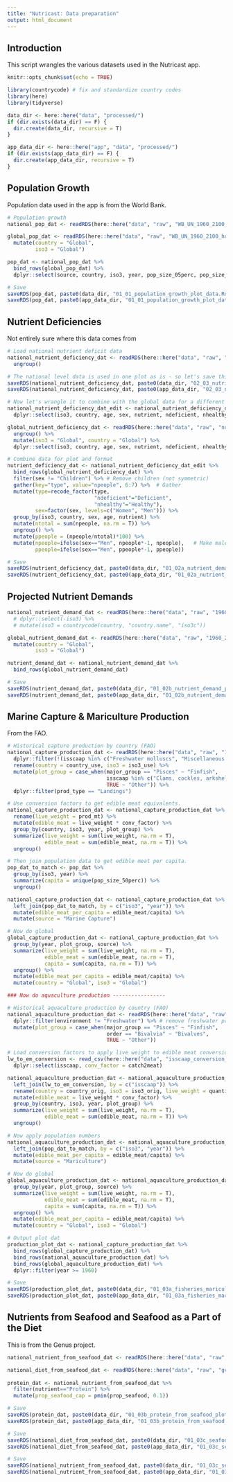 ```yaml
---
title: "Nutricast: Data preparation"
output: html_document
---
```


## Introduction

This script wrangles the various datasets used in the Nutricast app.

```r
knitr::opts_chunk$set(echo = TRUE)

library(countrycode) # fix and standardize country codes
library(here)
library(tidyverse)

data_dir <- here::here("data", "processed/")
if (dir.exists(data_dir) == F) {
  dir.create(data_dir, recursive = T)
} 

app_data_dir <- here::here("app", "data", "processed/")
if (dir.exists(app_data_dir) == F) {
  dir.create(app_data_dir, recursive = T)
} 
```

## Population Growth

Population data used in the app is from the World Bank. 

```r
# Population growth
national_pop_dat <- readRDS(here::here("data", "raw", "WB_UN_1960_2100_human_population_by_country.Rds"))

global_pop_dat <- readRDS(here::here("data", "raw", "WB_UN_1960_2100_human_population_global.Rds")) %>%
  mutate(country = "Global",
         iso3 = "Global")

pop_dat <- national_pop_dat %>%
  bind_rows(global_pop_dat) %>%
  dplyr::select(source, country, iso3, year, pop_size_05perc, pop_size_50perc, pop_size_95perc)

# Save 
saveRDS(pop_dat, paste0(data_dir, "01_01_population_growth_plot_data.Rds"))
saveRDS(pop_dat, paste0(app_data_dir, "01_01_population_growth_plot_data.Rds"))
```

## Nutrient Deficiencies

Not entirely sure where this data comes from

```r
# Load national nutrient deficit data
national_nutrient_deficiency_dat <- readRDS(here::here("data", "raw", "nutr_deficiencies_by_cntry_sex_age_2011.Rds")) %>%
  ungroup()

# The national level data is used in one plot as is - so let's save this for that
saveRDS(national_nutrient_deficiency_dat, paste0(data_dir, "02_03_nutritional_health_plot_data.Rds"))
saveRDS(national_nutrient_deficiency_dat, paste0(app_data_dir, "02_03_nutritional_health_plot_data.Rds"))

# Now let's wrangle it to combine with the global data for a different plot
national_nutrient_deficiency_dat_edit <- national_nutrient_deficiency_dat %>%
  dplyr::select(iso3, country, age, sex, nutrient, ndeficient, nhealthy)

global_nutrient_deficiency_dat <- readRDS(here::here("data", "raw", "nutr_deficiencies_by_sex_age_2011.Rds")) %>%
  ungroup() %>%
  mutate(iso3 = "Global", country = "Global") %>%
  dplyr::select(iso3, country, age, sex, nutrient, ndeficient, nhealthy) 

# Combine data for plot and format
nutrient_deficiency_dat <- national_nutrient_deficiency_dat_edit %>%
  bind_rows(global_nutrient_deficiency_dat) %>%
  filter(sex != "Children") %>% # Remove children (not symmetric)
  gather(key="type", value="npeople", 6:7) %>%  # Gather
  mutate(type=recode_factor(type,
                            "ndeficient"="Deficient",
                            "nhealthy"="Healthy"),
         sex=factor(sex, levels=c("Women", "Men"))) %>% 
  group_by(iso3, country, sex, age, nutrient) %>%
  mutate(ntotal = sum(npeople, na.rm = T)) %>%
  ungroup() %>%
  mutate(ppeople = (npeople/ntotal)*100) %>%
  mutate(npeople=ifelse(sex=="Men", npeople*-1, npeople),   # Make male values negative for plotting
         ppeople=ifelse(sex=="Men", ppeople*-1, ppeople))

# Save
saveRDS(nutrient_deficiency_dat, paste0(data_dir, "01_02a_nutrient_demand_plot_data.Rds"))
saveRDS(nutrient_deficiency_dat, paste0(app_data_dir, "01_02a_nutrient_demand_plot_data.Rds"))
```

## Projected Nutrient Demands

```r
national_nutrient_demand_dat <- readRDS(here::here("data", "raw", "1960_2100_nutrient_demand_by_country.Rds")) 
  # dplyr::select(-iso3) %>%
  # mutate(iso3 = countrycode(country, "country.name", "iso3c"))

global_nutrient_demand_dat <- readRDS(here::here("data", "raw", "1960_2100_nutrient_demand_global.Rds")) %>%
  mutate(country = "Global",
         iso3 = "Global")

nutrient_demand_dat <- national_nutrient_demand_dat %>%
  bind_rows(global_nutrient_demand_dat)

# Save
saveRDS(nutrient_demand_dat, paste0(data_dir, "01_02b_nutrient_demand_plot_data.Rds"))
saveRDS(nutrient_demand_dat, paste0(app_data_dir, "01_02b_nutrient_demand_plot_data.Rds"))
```

## Marine Capture & Mariculture Production

From the FAO.

```r
# Historical capture production by country (FAO)
national_capture_production_dat <- readRDS(here::here("data", "raw", "1950_2017_fao_landings_by_country_isscaap.Rds")) %>%
  dplyr::filter(!(isscaap %in% c("Freshwater molluscs", "Miscellaneous freshwater fishes", "Freshwater crustaceans", "River eels"))) %>% # remove freshwater production
  rename(country = country_use, iso3 = iso3_use) %>%
  mutate(plot_group = case_when(major_group == "Pisces" ~ "Finfish",
                                isscaap %in% c("Clams, cockles, arkshells", "Mussels", "Scallops, pectens", "Oysters") ~ "Bivalves",
                                TRUE ~ "Other")) %>%
  dplyr::filter(prod_type == "Landings")

# Use conversion factors to get edible meat equivalents. 
national_capture_production_dat <- national_capture_production_dat %>%
  rename(live_weight = prod_mt) %>%
  mutate(edible_meat = live_weight * conv_factor) %>%
  group_by(country, iso3, year, plot_group) %>%
  summarize(live_weight = sum(live_weight, na.rm = T),
            edible_meat = sum(edible_meat, na.rm = T)) %>%
  ungroup()

# Then join population data to get edible meat per capita. 
pop_dat_to_match <- pop_dat %>%
  group_by(iso3, year) %>%
  summarize(capita = unique(pop_size_50perc)) %>%
  ungroup()

national_capture_production_dat <- national_capture_production_dat %>%
  left_join(pop_dat_to_match, by = c("iso3", "year")) %>%
  mutate(edible_meat_per_capita = edible_meat/capita) %>%
  mutate(source = "Marine Capture")

# Now do global
global_capture_production_dat <- national_capture_production_dat %>%
  group_by(year, plot_group, source) %>%
  summarize(live_weight = sum(live_weight, na.rm = T),
            edible_meat = sum(edible_meat, na.rm = T),
            capita = sum(capita, na.rm = T)) %>%
  ungroup() %>%
  mutate(edible_meat_per_capita = edible_meat/capita) %>%
  mutate(country = "Global", iso3 = "Global")

### Now do aquaculture production -----------------

# Historical aquaculture production by country (FAO)
national_aquaculture_production_dat <- readRDS(here::here("data", "raw", "1950_2017_fao_aquaculture_data.Rds")) %>%
  dplyr::filter(environment != "Freshwater") %>% # remove freshwater production
  mutate(plot_group = case_when(major_group == "Pisces" ~ "Finfish",
                                order == "Bivalvia" ~ "Bivalves",
                                TRUE ~ "Other")) 

# Load conversion factors to apply live weight to edible meat conversions
lw_to_em_conversion <- read_csv(here::here("data", "isscaap_conversion_factors.csv")) %>%
  dplyr::select(isscaap, conv_factor = catch2meat)

national_aquaculture_production_dat <- national_aquaculture_production_dat %>%
  left_join(lw_to_em_conversion, by = c("isscaap")) %>%
  rename(country = country_orig, iso3 = iso3_orig, live_weight = quantity_mt) %>%
  mutate(edible_meat = live_weight * conv_factor) %>%
  group_by(country, iso3, year, plot_group) %>%
  summarize(live_weight = sum(live_weight, na.rm = T),
            edible_meat = sum(edible_meat, na.rm = T)) %>%
  ungroup()

# Now apply population numbers
national_aquaculture_production_dat <- national_aquaculture_production_dat %>%
  left_join(pop_dat_to_match, by = c("iso3", "year")) %>%
  mutate(edible_meat_per_capita = edible_meat/capita) %>%
  mutate(source = "Mariculture")

# Now do global
global_aquaculture_production_dat <- national_aquaculture_production_dat %>%
  group_by(year, plot_group, source) %>%
  summarize(live_weight = sum(live_weight, na.rm = T),
            edible_meat = sum(edible_meat, na.rm = T),
            capita = sum(capita, na.rm = T)) %>%
  ungroup() %>%
  mutate(edible_meat_per_capita = edible_meat/capita) %>%
  mutate(country = "Global", iso3 = "Global")

# Output plot dat
production_plot_dat <- national_capture_production_dat %>%
  bind_rows(global_capture_production_dat) %>%
  bind_rows(national_aquaculture_production_dat) %>%
  bind_rows(global_aquaculture_production_dat) %>%
  dplyr::filter(year >= 1960)

# Save
saveRDS(production_plot_dat, paste0(data_dir, "01_03a_fisheries_mariculture_production_plot_data.Rds"))
saveRDS(production_plot_dat, paste0(app_data_dir, "01_03a_fisheries_mariculture_production_plot_data.Rds"))
```

## Nutrients from Seafood and Seafood as a Part of the Diet

This is from the Genus project. 

```r
national_nutrient_from_seafood_dat <- readRDS(here::here("data", "raw", "genus_pnutrient_seafood_by_cntry_2011.Rds"))

national_diet_from_seafood_dat <- readRDS(here::here("data", "raw", "genus_pdiet_seafood_by_cntry_year.Rds"))
  
protein_dat <- national_nutrient_from_seafood_dat %>% 
  filter(nutrient=="Protein") %>% 
  mutate(prop_seafood_cap = pmin(prop_seafood, 0.1))

# Save
saveRDS(protein_dat, paste0(data_dir, "01_03b_protein_from_seafood_plot_data.Rds"))
saveRDS(protein_dat, paste0(app_data_dir, "01_03b_protein_from_seafood_plot_data.Rds"))

# Save
saveRDS(national_diet_from_seafood_dat, paste0(data_dir, "01_03c_seafood_consumption_plot_data_diet.Rds"))
saveRDS(national_diet_from_seafood_dat, paste0(app_data_dir, "01_03c_seafood_consumption_plot_data_diet.Rds"))

# Save
saveRDS(national_nutrient_from_seafood_dat, paste0(data_dir, "01_03c_seafood_consumption_plot_data_nutrients.Rds"))
saveRDS(national_nutrient_from_seafood_dat, paste0(app_data_dir, "01_03c_seafood_consumption_plot_data_nutrients.Rds"))
```



